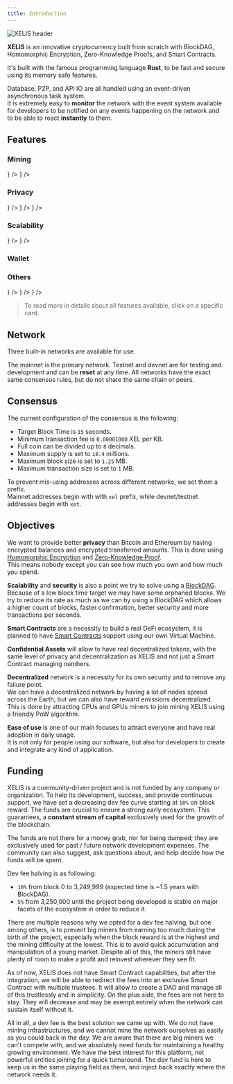 ```yaml
---
title: Introduction
---
```



![XELIS header](/header.png)

**XELIS** is an innovative cryptocurrency built from scratch with BlockDAG, Homomorphic Encryption, Zero-Knowledge Proofs, and Smart Contracts.

It's built with the famous programming language **Rust**, to be fast and secure using its memory safe features.

Database, P2P, and API IO are all handled using an event-driven asynchronous task system.<br/>
It is extremely easy to **monitor** the network with the event system available for developers to be notified on any events happening on the network and to be able to react **instantly** to them.

## Features

### Mining

<Cards>
  <Card 
    title="Difficulty Adjustment" 
    subtitle="Using Kalman Filter to quickly converge network hashrate and filter misleading fluctuations." 
    href="/features/mining/difficulty-adjustment"
    icon={<Icons.Graph />}
  />
  <Card 
    title="XELIS Hash" 
    subtitle="A new CPU/GPU friendly algorithm" 
    href="/features/mining/xelis-hash"
    icon={<Icons.Mining />}
  />
</Cards>

### Privacy

<Cards>
  <Card 
    title="Homomorphic Encryption" 
    subtitle="Enabled using ElGamal to provide privacy on transferred amounts and balances." 
    href="/features/privacy/homomorphic-encryption"
    icon={<Icons.Encryption />}
  />
  <Card 
    title="Zero-Knowledge Proof" 
    subtitle="Prove that transferred encrypted amount are valid without revealing it." 
    href="/features/privacy/zero-knowledge-proof"
    icon={<Icons.ReceiptCheck />}
  />
  <Card 
    title="Confidential Assets" 
    subtitle="Create your own native token fully compatible with all services." 
    href="/features/privacy/confidential-assets"
    icon={<Icons.Incognito />}
  />
</Cards>

### Scalability

<Cards>
  <Card 
    title="BlockDAG" 
    subtitle="Mutliple block at the same height to improve scalability and security of the network." 
    href="/features/scalability/blockdag"
    icon={<Icons.BlockGraph />}
  />
  <Card 
    title="Client Protocol" 
    subtitle="Allows accepting same transaction in multiple blocks without double spending." 
    href="/features/scalability/client-protocol"
    icon={<Icons.Protocol />}
  />
</Cards>

### Wallet

<Cards>
  <Card 
    title="ECDLP" 
    subtitle="" 
    href="/features/wallet/ecdlp" 
  />
  <Card 
    title="Extra Data" 
    subtitle="" 
    href="/features/wallet/extra-data" 
  />
  <Card 
    title="Integrated Address" 
    subtitle="" 
    href="/features/wallet/integrated-address" 
  />
  <Card 
    title="XSWD" 
    subtitle="" 
    href="/features/wallet/xswd" 
  />
  <Card 
    title="Encrypted Storage" 
    subtitle="" 
    href="/features/wallet/encrypted-storage" 
  />
  <Card 
    title="MultiSig" 
    subtitle=""
    href="/features/wallet/multisig"
  />
</Cards>

### Others

<Cards>
  <Card 
    title="P2P Encrypted Network" 
    subtitle="Prevent any network traffic analysis and provide better privacy." 
    href="/features/p2p-encrypted-network"
    icon={<Icons.NodeConnections />}
  />
  <Card 
    title="Smart Contracts" 
    subtitle="Easily code and create decentralized programs." 
    href="/features/smart-contracts"
    icon={<Icons.Code />}
  />
  <Card 
    title="Transaction Fees" 
    subtitle="Strict fees to avoid blockchain abuse." 
    href="/features/transaction-fees"
    icon={<Icons.Coins />}
  />
</Cards>

> To read more in details about all features available, click on a specific card.

## Network

Three built-in networks are available for use.
<Cards>
  <Card 
    title="Mainnet" 
    subtitle="The Mainnet was launched on April 20, 2024, at 3PM UTC." 
    href="https://explorer.xelis.io/" 
  />
  <Card 
    title="Testnet" 
    subtitle="Currently running for public testing and development." 
    href="https://testnet-explorer.xelis.io/"
  />
  <Card 
    title="Devnet" 
    subtitle="This network is used for local development purpose where you want to create your own local chain." 
    href="https://github.com/xelis-project/xelis-blockchain/tree/dev" 
  />
</Cards>

The mainnet is the primary network. Testnet and devnet are for testing and development and can be **reset** at any time. 
All networks have the exact same consensus rules, but do not share the same chain or peers.  

## Consensus

The current configuration of the consensus is the following:
- Target Block Time is `15` seconds.
- Minimum transaction fee is `0.00001000` XEL per KB.
- Full coin can be divided up to `8` decimals.
- Maximum supply is set to `18.4` millions.
- Maximum block size is set to `1.25` MB.
- Maximum transaction size is set to `1` MB.

To prevent mis-using addresses across different networks, we set them a prefix.<br/>
Mainnet addresses begin with with `xel` prefix, while devnet/testnet addresses begin with `xet`.

## Objectives

We want to provide better **privacy** than Bitcoin and Ethereum by having encrypted balances and encrypted transferred amounts.
This is done using [Homomorphic Encryption](/features/privacy/homomorphic-encryption) and [Zero-Knowledge Proof](/features/privacy/zero-knowledge-proof).<br/>
This means nobody except you can see how much you own and how much you spend.

**Scalability** and **security** is also a point we try to solve using a [BlockDAG](/features/scalability/blockdag).<br/>
Because of a low block time target we may have some orphaned blocks.
We try to reduce its rate as much as we can by using a BlockDAG which allows a higher count of blocks, faster confirmation, better security and more transactions per seconds.

**Smart Contracts** are a necessity to build a real DeFi ecosystem, it is planned to have [Smart Contracts](/features/smart-contracts) support using our own Virtual Machine. 

**Confidential Assets** will allow to have real decentralized tokens, with the same level of privacy and decentralization as XELIS and not just a Smart Contract managing numbers.

**Decentralized** network is a necessity for its own security and to remove any failure point.<br/>
We can have a decentralized network by having a lot of nodes spread across the Earth, but we can also have reward emissions decentralized.
This is done by attracting CPUs and GPUs miners to join mining XELIS using a friendly PoW algorithm.

**Ease of use** is one of our main focuses to attract everyone and have real adoption in daily usage.<br/>
It is not only for people using our software, but also for developers to create and integrate any kind of application.

## Funding

XELIS is a community-driven project and is not funded by any company or organization. 
To help its development, success, and provide continuous support, we have set a decreasing dev fee curve starting at `10%` on block reward.
The funds are crucial to ensure a strong early ecosystem. This guarantees, a **constant stream of capital** exclusively used for the growth of the blockchain.

The funds are not there for a money grab, nor for being dumped; they are exclusively used for past / future network development expenses.
The community can also suggest, ask questions about, and help decide how the funds will be spent.  

Dev fee halving is as following:

- `10%` from block 0 to 3,249,999 (expected time is ~1.5 years with BlockDAG).
- `5%` from 3,250,000 until the project being developed is stable on major facets of the ecosystem in order to reduce it.

There are multiple reasons why we opted for a dev fee halving, but one among others, is to prevent big miners from earning 
too much during the birth of the project, especially when the block reward is at the highest and the mining difficulty at the lowest. 
This is to avoid quick accumulation and manipulation of a young market. Despite all of this, the miners still have plenty of room 
to make a profit and reinvest wherever they see fit.

As of now, XELIS does not have Smart Contract capabilities, but after the integration, we will be able to redirect the fees into an exclusive Smart Contract
with multiple trustees. It will allow to create a DAO and manage all of this trustlessly and in simplicity.
On the plus side, the fees are not here to stay. They will decrease and may be exempt entirely when the network can sustain itself without it.

All in all, a dev fee is the best solution we came up with. We do not have mining infrastructures, and we cannot mine the network
ourselves as easily as you could back in the day. We are aware that there are big miners we can't compete with, and we absolutely need
funds for maintaining a healthy growing environment. We have the best interest for this platform, not powerful entities 
joining for a quick turnaround. The dev fund is here to keep us in the same playing field as them, 
and inject back exactly where the network needs it.
